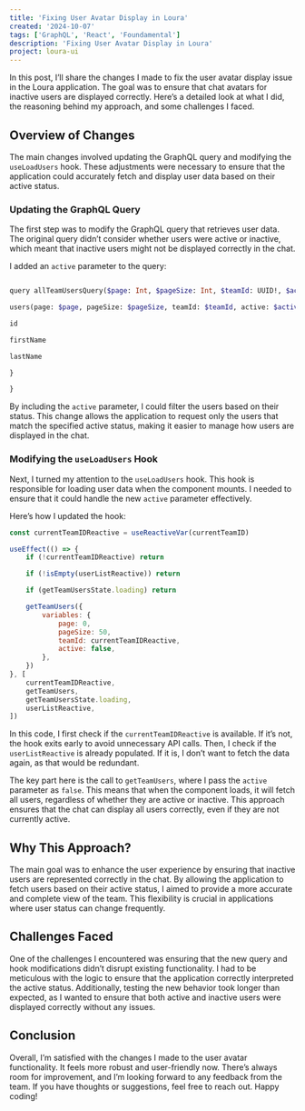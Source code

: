 ```yaml
---
title: 'Fixing User Avatar Display in Loura'
created: '2024-10-07'
tags: ['GraphQL', 'React', 'Foundamental']
description: 'Fixing User Avatar Display in Loura'
project: loura-ui
---
```


In this post, I’ll share the changes I made to fix the user avatar display issue
in the Loura application. The goal was to ensure that chat avatars for inactive
users are displayed correctly. Here’s a detailed look at what I did, the
reasoning behind my approach, and some challenges I faced.

## Overview of Changes

The main changes involved updating the GraphQL query and modifying the
`useLoadUsers` hook. These adjustments were necessary to ensure that the
application could accurately fetch and display user data based on their active
status.

### Updating the GraphQL Query

The first step was to modify the GraphQL query that retrieves user data. The
original query didn’t consider whether users were active or inactive, which
meant that inactive users might not be displayed correctly in the chat.

I added an `active` parameter to the query:

```graphql

query allTeamUsersQuery($page: Int, $pageSize: Int, $teamId: UUID!, $active: Boolean) {

users(page: $page, pageSize: $pageSize, teamId: $teamId, active: $active) {

id

firstName

lastName

}

}
```

By including the `active` parameter, I could filter the users based on their
status. This change allows the application to request only the users that match
the specified active status, making it easier to manage how users are displayed
in the chat.

### Modifying the `useLoadUsers` Hook

Next, I turned my attention to the `useLoadUsers` hook. This hook is responsible
for loading user data when the component mounts. I needed to ensure that it
could handle the new `active` parameter effectively.

Here’s how I updated the hook:

```javascript
const currentTeamIDReactive = useReactiveVar(currentTeamID)

useEffect(() => {
	if (!currentTeamIDReactive) return

	if (!isEmpty(userListReactive)) return

	if (getTeamUsersState.loading) return

	getTeamUsers({
		variables: {
			page: 0,
			pageSize: 50,
			teamId: currentTeamIDReactive,
			active: false,
		},
	})
}, [
	currentTeamIDReactive,
	getTeamUsers,
	getTeamUsersState.loading,
	userListReactive,
])
```

In this code, I first check if the `currentTeamIDReactive` is available. If it’s
not, the hook exits early to avoid unnecessary API calls. Then, I check if the
`userListReactive` is already populated. If it is, I don’t want to fetch the
data again, as that would be redundant.

The key part here is the call to `getTeamUsers`, where I pass the `active`
parameter as `false`. This means that when the component loads, it will fetch
all users, regardless of whether they are active or inactive. This approach
ensures that the chat can display all users correctly, even if they are not
currently active.

## Why This Approach?

The main goal was to enhance the user experience by ensuring that inactive users
are represented correctly in the chat. By allowing the application to fetch
users based on their active status, I aimed to provide a more accurate and
complete view of the team. This flexibility is crucial in applications where
user status can change frequently.

## Challenges Faced

One of the challenges I encountered was ensuring that the new query and hook
modifications didn’t disrupt existing functionality. I had to be meticulous with
the logic to ensure that the application correctly interpreted the active
status. Additionally, testing the new behavior took longer than expected, as I
wanted to ensure that both active and inactive users were displayed correctly
without any issues.

## Conclusion

Overall, I’m satisfied with the changes I made to the user avatar functionality.
It feels more robust and user-friendly now. There’s always room for improvement,
and I’m looking forward to any feedback from the team. If you have thoughts or
suggestions, feel free to reach out. Happy coding!
